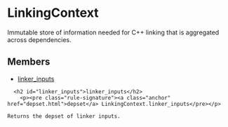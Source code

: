 <html devsite>
<head>
  <meta name="project_path" value="/_project.yaml">
  <meta name="book_path" value="/versions/6.2.0/_book.yaml">
</head>
<body>

<h1 class="page-title" id="modules.LinkingContext">LinkingContext</h1>

<!-- {% raw %} -->

Immutable store of information needed for C++ linking that is aggregated across dependencies.

<h2>Members</h2>
<ul>
    <li>
    <a href="#linker_inputs">linker_inputs</a>
  </li>
  </ul>

      <h2 id="linker_inputs">linker_inputs</h2>
        <p><pre class="rule-signature"><a class="anchor" href="depset.html">depset</a> LinkingContext.linker_inputs</pre></p>

    Returns the depset of linker inputs.



</body>
</html>

<!-- {% endraw %} -->
